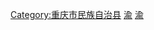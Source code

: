 [[Category:重庆市民族自治县|Category:重庆市民族自治县]]
[[Category:中国苗族自治县|渝]]
[[Category:中国土家族自治县|渝]]
{{catmore|彭水苗族土家族自治县|重庆市彭水苗族土家族自治县}}